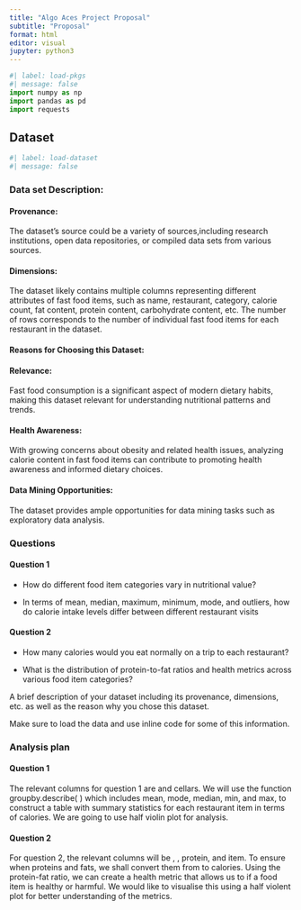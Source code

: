 ```yaml
---
title: "Algo Aces Project Proposal"
subtitle: "Proposal"
format: html
editor: visual
jupyter: python3
---
```


```python
#| label: load-pkgs
#| message: false
import numpy as np
import pandas as pd
import requests
```

## Dataset

```python
#| label: load-dataset
#| message: false

```

### Data set Description:

#### Provenance:

The dataset's source could be a variety of sources,including research institutions, open data repositories, or compiled data sets from various sources.

#### Dimensions:

The dataset likely contains multiple columns representing different attributes of fast food items, such as name, restaurant, category, calorie count, fat content, protein content, carbohydrate content, etc. The number of rows corresponds to the number of individual fast food items for each restaurant in the dataset.

#### **Reasons for Choosing this Dataset:**

#### Relevance:

Fast food consumption is a significant aspect of modern dietary habits, making this dataset relevant for understanding nutritional patterns and trends.

#### Health Awareness:

With growing concerns about obesity and related health issues, analyzing calorie content in fast food items can contribute to promoting health awareness and informed dietary choices.

#### Data Mining Opportunities:

The dataset provides ample opportunities for data mining tasks such as exploratory data analysis.

### Questions

#### Question 1

-   How do different food item categories vary in nutritional value?

-   In terms of mean, median, maximum, minimum, mode, and outliers, how do calorie intake levels differ between different restaurant visits

#### Question 2

-   How many calories would you eat normally on a trip to each restaurant?

-   What is the distribution of protein-to-fat ratios and health metrics across various food item categories?

A brief description of your dataset including its provenance, dimensions, etc. as well as the reason why you chose this dataset.

Make sure to load the data and use inline code for some of this information.

### Analysis plan

#### Question 1

The relevant columns for question 1 are and cellars. We will use the function groupby.describe( ) which includes mean, mode, median, min, and max, to construct a table with summary statistics for each restaurant item in terms of calories. We are going to use half violin plot for analysis.

#### Question 2

For question 2, the relevant columns will be , , protein, and item. To ensure when proteins and fats, we shall convert them from to calories. Using the protein-fat ratio, we can create a health metric that allows us to if a food item is healthy or harmful. We would like to visualise this using a half violent plot for better understanding of the metrics.